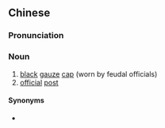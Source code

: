 ==Chinese==
{{zh-forms|s=纱帽}}

===Pronunciation===
{{zh-pron
|m=shāmào
|c=saa1 mou2
|mn=qz,xm:se-bō/zz:see-bō
|cat=n
}}

===Noun===
{{zh-noun}}

# [[black]] [[gauze]] [[cap]] (worn by feudal officials)
# [[official]] [[post]]

====Synonyms====
* {{l-zh|烏紗帽}}